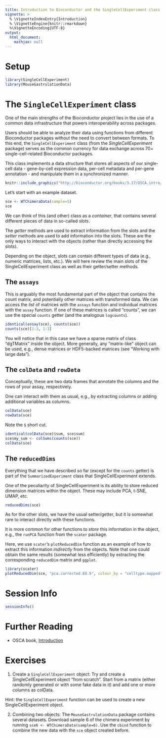 ```yaml
---
title: Introduction to Bioconductor and the SingleCellExperiment class
vignette: >
  % \VignetteIndexEntry{Introduction}
  % \VignetteEngine{knitr::rmarkdown}
  %\VignetteEncoding{UTF-8}
output:
  html_document:
    mathjax: null   
---
```


# Setup

```r
library(SingleCellExperiment)
library(MouseGastrulationData)
```

# The `SingleCellExperiment` class

One of the main strengths of the Bioconductor project lies in the use of a common data infrastructure that powers interoperability across packages. 

Users should be able to analyze their data using functions from different Bioconductor packages without the need to convert between formats. To this end, the `SingleCellExperiment` class (from the _SingleCellExperiment_ package) serves as the common currency for data exchange across 70+ single-cell-related Bioconductor packages.

This class implements a data structure that stores all aspects of our single-cell data - gene-by-cell expression data, per-cell metadata and per-gene annotation - and manipulate them in a synchronized manner.

```r
knitr::include_graphics("http://bioconductor.org/books/3.17/OSCA.intro/images/SingleCellExperiment.png")
```

Let's start with an example dataset.

```r
sce <- WTChimeraData(sample=5)
sce
```

We can think of this (and other) class as a _container_, that contains several different pieces of data in so-called _slots_.

The _getter_ methods are used to extract information from the slots and the _setter_ methods are used to add information into the slots. These are the only ways to interact with the objects (rather than directly accessing the slots).

Depending on the object, slots can contain different types of data (e.g., numeric matrices, lists, etc.). We will here review the main slots of the SingleCellExperiment class as well as their getter/setter methods.

## The `assays`

This is arguably the most fundamental part of the object that contains the count matrix, and potentially other matrices with transformed data. We can access the _list_ of matrices with the `assays` function and individual matrices with the `assay` function. If one of these matrices is called "counts", we can use the special `counts` getter (and the analogous `logcounts`).

```r
identical(assay(sce), counts(sce))
counts(sce)[1:3, 1:3]
```

You will notice that in this case we have a sparse matrix of class "dgTMatrix" inside the object. More generally, any "matrix-like" object can be used, e.g., dense matrices or HDF5-backed matrices (see "Working with large data").

## The `colData` and `rowData`

Conceptually, these are two data frames that annotate the columns and the rows of your assay, respectively.

One can interact with them as usual, e.g., by extracting columns or adding additional variables as columns.

```r
colData(sce)
rowData(sce)
```

Note the `$` short cut.

```r
identical(colData(sce)$sum, sce$sum)
sce$my_sum <- colSums(counts(sce))
colData(sce)
```

## The `reducedDims`

Everything that we have described so far (except for the `counts` getter) is part of the `SummarizedExperiment` class that SingleCellExperiment extends.

One of the peculiarity of SingleCellExperiment is its ability to store reduced dimension matrices within the object. These may include PCA, t-SNE, UMAP, etc.

```r
reducedDims(sce)
```

As for the other slots, we have the usual setter/getter, but it is somewhat rare to interact directly with these functions.

It is more common for other functions to _store_ this information in the object, e.g., the `runPCA` function from the `scater` package.

Here, we use `scater`'s `plotReducedDim` function as an example of how to extract this information _indirectly_ from the objects. Note that one could obtain the same results (somewhat less efficiently) by extracting the corresponding `reducedDim` matrix and `ggplot`.

```r
library(scater)
plotReducedDim(sce, "pca.corrected.E8.5", colour_by = "celltype.mapped")
```


# Session Info

```r
sessionInfo()
```

# Further Reading

* OSCA book, [Introduction](https://bioconductor.org/books/release/OSCA.intro)

# Exercises

1. Create a `SingleCellExperiment` object: Try and create a SingleCellExperiment object "from scratch". Start from a matrix (either randomly generated or with some fake data in it) and add one or more columns as colData.

Hint: the `SingleCellExperiment` function can be used to create a new SingleCellExperiment object.

2. Combining two objects: The `MouseGastrulationData` package contains several datasets. Download sample 6 of the chimera experiment by running `sce6 <- WTChimeraData(sample=6)`. Use the `cbind` function to combine the new data with the `sce` object created before. 



